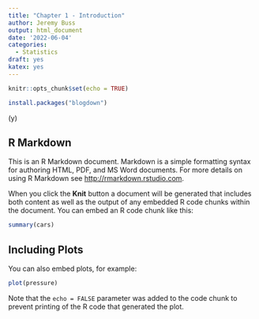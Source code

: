 ```yaml
---
title: "Chapter 1 - Introduction"
author: Jeremy Buss
output: html_document
date: '2022-06-04'
categories:
  - Statistics
draft: yes
katex: yes
---
```


```r
knitr::opts_chunk$set(echo = TRUE)
```


```r
install.packages("blogdown")
```

\(y\)

## R Markdown

This is an R Markdown document. Markdown is a simple formatting syntax for authoring HTML, PDF, and MS Word documents. For more details on using R Markdown see <http://rmarkdown.rstudio.com>.

When you click the **Knit** button a document will be generated that includes both content as well as the output of any embedded R code chunks within the document. You can embed an R code chunk like this:

```r
summary(cars)
```

## Including Plots

You can also embed plots, for example:

```r
plot(pressure)
```

Note that the `echo = FALSE` parameter was added to the code chunk to prevent printing of the R code that generated the plot.
